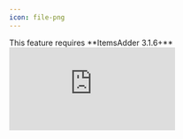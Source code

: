 ```yaml
---
icon: file-png
---
```


<Warning>
This feature requires **ItemsAdder 3.1.6+**
</Warning>



<Frame>
  <iframe 
    className="w-full aspect-video rounded-xl" 
    src="https://www.youtube.com/embed/FOLoAAjV_oI" 
    title="YouTube video player" 
    frameBorder="0" 
    allow="accelerometer; autoplay; clipboard-write; encrypted-media; gyroscope; picture-in-picture" 
    allowFullScreen 
  />
</Frame>


### Step 1

Create the 2D icon for the furniture


<Note>
Replace `myitems` with your own [namespace](/../beginners/configs-and-resourcepack.md#what-is-a-namespace).
</Note>


```yaml
info:
  namespace: myitems
items:
  2d_furniture:
    display_name: 2d_furniture
    permission: 2d_furniture
    resource:
      material: PAPER
      generate: true
      textures:
      - item/2d_furniture
    events:
      interact:
        right:
          place_furniture:
            furniture: furniture
            decrement_amount: true
        right_shift:
          place_furniture:
            furniture: furniture
            decrement_amount: true
```

Now create the `2d_furniture.png` file inside the folder `contents\myitems\resourcepack\myitems\textures\item\`.

### Step 2

Create the item which shows the placed furniture model. It is a different item form the one you see in the inventory (the one created in the **step 1**).

```yaml
info:
  namespace: myitems
items:
  furniture:
    display_name: furniture
    permission: furniture
    lore:
    - 'lore-decorative-item'
    resource:
      material: PAPER
      generate: false
      model_path: decoration/furniture
    behaviours:
      furniture:
        solid: true
        cancel_drop: true
        hitbox:
          length: 1
          width: 1
          height: 1
    events:
      placed_armorstand:
        break:
          drop_item:
            item: 2d_furniture
  2d_furniture:
    display_name: 2d_furniture
    permission: 2d_furniture
    resource:
      material: PAPER
      generate: true
      textures:
      - item/2d_furniture
    events:
      interact:
        right:
          place_furniture:
            furniture: furniture
            decrement_amount: true
        right_shift:
          place_furniture:
            furniture: furniture
            decrement_amount: true
```

Now create the `furniture.json` file inside the folder `dcontents\myitems\resourcepack\myitems\models\decoration\`.

### Done!

Now try to right click with the `2d_furniture` item and you will see it places the `furniture` model.
